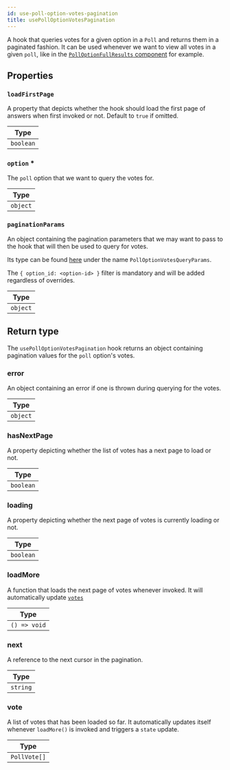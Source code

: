 ```yaml
---
id: use-poll-option-votes-pagination
title: usePollOptionVotesPagination
---
```


A hook that queries votes for a given option in a `Poll` and returns them in a paginated fashion. It can be used whenever we want to view all votes in a given `poll`, like in the [`PollOptionFullResults` component](../../ui-components/poll-option-full-results.mdx) for example.

## Properties

### `loadFirstPage`

A property that depicts whether the hook should load the first page of answers when first invoked or not. Default to `true` if omitted.

| Type      |
| --------- |
| `boolean` |

### `option` \*

The `poll` option that we want to query the votes for.

| Type     |
| -------- |
| `object` |

### `paginationParams`

An object containing the pagination parameters that we may want to pass to the hook that will then be used to query for votes.

Its type can be found [here](https://github.com/GetStream/stream-chat-js/blob/master/src/types.ts) under the name `PollOptionVotesQueryParams`.

The `{ option_id: <option-id> }` filter is mandatory and will be added regardless of overrides.

| Type     |
| -------- |
| `object` |

## Return type

The `usePollOptionVotesPagination` hook returns an object containing pagination values for the `poll` option's votes.

### error

An object containing an error if one is thrown during querying for the votes.

| Type     |
| -------- |
| `object` |

### hasNextPage

A property depicting whether the list of votes has a next page to load or not.

| Type      |
| --------- |
| `boolean` |

### loading

A property depicting whether the next page of votes is currently loading or not.

| Type      |
| --------- |
| `boolean` |

### loadMore

A function that loads the next page of votes whenever invoked. It will automatically update [`votes`](#votes)

| Type         |
| ------------ |
| `() => void` |

### next

A reference to the next cursor in the pagination.

| Type     |
| -------- |
| `string` |

### vote

A list of votes that has been loaded so far. It automatically updates itself whenever `loadMore()` is invoked and triggers a `state` update.

| Type         |
| ------------ |
| `PollVote[]` |
